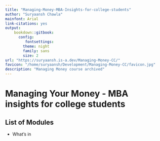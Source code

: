 ```yaml
---
title: "Managing-Money-MBA-Insights-for-college-students"
author: "Suryaansh Chawla"
mainfont: Arial
link-citations: yes
output:
	bookdown::gitbook:
	  config:
	     fontsettings:
		theme: night
		family: sans
		size: 2
url: "https://suryaansh.is-a.dev/Managing-Money-CC/"
favicon: "/home/suryaansh/Development/Managing-Money-CC/favicon.jpg"
description: "Managing Money course archived"
---
```


# Managing Your Money - MBA insights for college students

## List of Modules
- What's in 
